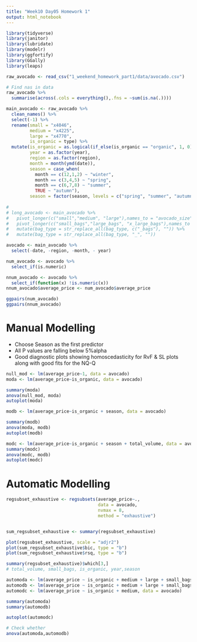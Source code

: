 ```yaml
---
title: "Week10 Day05 Homework 1"
output: html_notebook
---
```


```r
library(tidyverse)
library(janitor)
library(lubridate)
library(modelr)
library(ggfortify)
library(GGally)
library(leaps)
```
```r
raw_avocado <- read_csv("1_weekend_homework_part1/data/avocado.csv")
```

```r
# Find nas in data
raw_avocado %>% 
  summarise(across(.cols = everything(),.fns = ~sum(is.na(.))))
```


```r
main_avocado <- raw_avocado %>% 
  clean_names() %>% 
  select(-1) %>% 
  rename(small = "x4046",
         medium = "x4225",
         large = "x4770",
         is_organic = type) %>% 
  mutate(is_organic = as.logical(if_else(is_organic == "organic", 1, 0)),
         year = as.factor(year),
         region = as.factor(region),
         month = month(ymd(date)),
         season = case_when(
           month == c(12,1,2) ~ "winter",
           month == c(3,4,5) ~ "spring",
           month == c(6,7,8) ~ "summer",
           TRUE ~ "autumn"),
         season = factor(season, levels = c("spring", "summer", "autumn", "winter")))
  
# 
# long_avocado <- main_avocado %>% 
#   pivot_longer(c("small","medium", "large"),names_to = "avocado_size", values_to = "avocado_sold" ) %>% 
#   pivot_longer(c("small_bags","large_bags", "x_large_bags"),names_to = "bag_type", values_to = "bag_sold") %>% 
#   mutate(bag_type = str_replace_all(bag_type, c("_bags"), "")) %>% 
#   mutate(bag_type = str_replace_all(bag_type, "_", ""))
```

```r
avocado <- main_avocado %>% 
  select(-date, -region, -month, - year)

num_avocado <- avocado %>% 
  select_if(is.numeric)

nnum_avocado <- avocado %>% 
  select_if(function(x) !is.numeric(x))
nnum_avocado$average_price <- num_avocado$average_price

ggpairs(num_avocado)
ggpairs(nnum_avocado)

```
# Manual Modelling

- Choose Season as the first predictor
- All P values are falling below 5%alpha
- Good diagnostic plots showing homoscedasticity for RvF & SL plots along with good fits for the NQ-Q

```r
null_mod <- lm(average_price~1, data = avocado)
moda <- lm(average_price~is_organic, data = avocado)

summary(moda)
anova(null_mod, moda)
autoplot(moda)
```

```r
modb <- lm(average_price~is_organic + season, data = avocado)

summary(modb)
anova(moda, modb)
autoplot(modb)
```

```r
modc <- lm(average_price~is_organic + season + total_volume, data = avocado)
summary(modc)
anova(modc, modb)
autoplot(modc)
```

# Automatic Modelling

```r
regsubset_exhaustive <- regsubsets(average_price~.,
                                   data = avocado,
                                   nvmax = 8,
                                   method = "exhaustive")


sum_regsubset_exhaustive <- summary(regsubset_exhaustive)
```

```r
plot(regsubset_exhaustive, scale = "adjr2")
plot(sum_regsubset_exhaustive$bic, type = "b")
plot(sum_regsubset_exhaustive$rsq, type = "b")
```
```r
summary(regsubset_exhaustive)$which[3,]
# total_volume, small_bags, is_organic, year,season
```

```r

automoda <- lm(average_price ~ is_organic + medium + large + small_bags + x_large_bags, data = avocado)
automodb <- lm(average_price ~ is_organic + medium + large + small_bags + x_large_bags + season, data = avocado)
automodc <- lm(average_price ~ is_organic + medium, data = avocado)

summary(automoda)
summary(automodb)

autoplot(automodc)

# Check whether 
anova(automoda,automodb)
```







